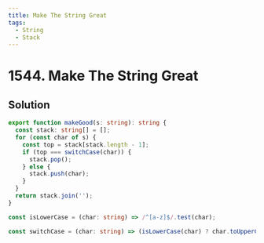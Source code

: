 ```yaml
---
title: Make The String Great
tags:
  - String
  - Stack
---
```


# 1544. Make The String Great

<Badges>
  <LevelBadge level="easy" />
  <TopicBadge name="String" slug="string" />
  <TopicBadge name="Stack" slug="stack" />
</Badges>

## Solution

```typescript filename="solution.ts" copy
export function makeGood(s: string): string {
  const stack: string[] = [];
  for (const char of s) {
    const top = stack[stack.length - 1];
    if (top === switchCase(char)) {
      stack.pop();
    } else {
      stack.push(char);
    }
  }
  return stack.join('');
}

const isLowerCase = (char: string) => /^[a-z]$/.test(char);

const switchCase = (char: string) => (isLowerCase(char) ? char.toUpperCase() : char.toLowerCase());
```

<ProblemLink
  codingSite="leetcode"
  href="https://leetcode.com/problems/make-the-string-great/"
  title="Make The String Great"
/>
